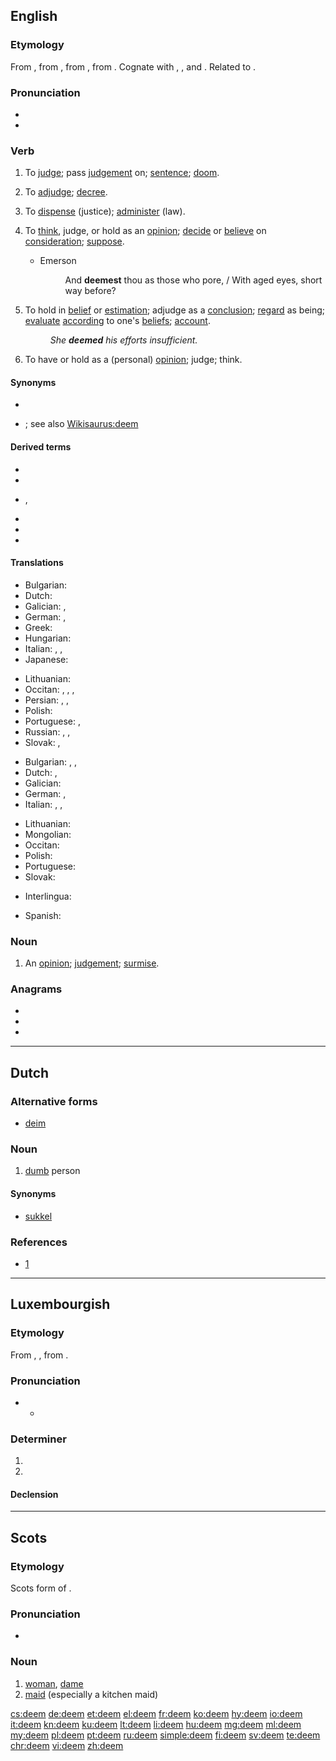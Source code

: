 {{also|dêem}}
==English==

===Etymology===
{{PIE root|en|dʰeh₁}}
From {{etyl|enm|en}} {{m|enm|demen}}, from {{etyl|ang|en}} {{m|ang|dēman||to judge, determine, reckon, decide, decree, sentence, condemn, assign, deem, consider, think, estimate, compute, examine, prove, doom, condemn, praise, glorify, tell, declare}}, from {{etyl|gem-pro|en}} {{m|gem-pro|*dōmijaną||to judge, think}}, from {{etyl|ine-pro|en}} {{m|ine-pro|*dʰeh₁-||to set, put}}. Cognate with {{cog|frr|dema||to judge, recognise}}, {{cog|nl|doemen||to condemn, foredoom}}, {{cog|da|dømme||to judge}} and {{cog|sv|döma||to judge, sentence, condemn}}. Related to {{m|en|doom}}.

===Pronunciation===
* {{IPA|/diːm/|lang=en}}
* {{rhymes|iːm|lang=en}}

===Verb===
{{en-verb}}

# {{lb|en|transitive|obsolete}} To [[judge]]; pass [[judgement]] on; [[sentence]]; [[doom]].
# {{lb|en|transitive|obsolete}} To [[adjudge]]; [[decree]].
# {{lb|en|transitive|obsolete}} To [[dispense]] (justice); [[administer]] (law).
# {{lb|en|ambitransitive}} To [[think]], judge, or hold as an [[opinion]]; [[decide]] or [[believe]] on [[consideration]]; [[suppose]].
#* Emerson
#*: And '''deemest''' thou as those who pore, / With aged eyes, short way before?
# {{lb|en|transitive}} To hold in [[belief]] or [[estimation]]; adjudge as a [[conclusion]]; [[regard]] as being; [[evaluate]] [[according]] to one's [[belief]]s; [[account]].
#: ''She '''deemed''' his efforts insufficient.''
# {{lb|en|intransitive}} To have or hold as a (personal) [[opinion]]; judge; think.

====Synonyms====
* {{l|en|judge}}
* {{sense|to hold in belief or estimation}} {{l|en|consider}}; see also [[Wikisaurus:deem]]

====Derived terms====
* {{l|en|addeem}}
* {{l|en|deemer}}
* {{l|en|deemster}}, {{l|en|dempster}}
* {{l|en|fordeem}}
* {{l|en|foredeem}}
* {{l|en|misdeem}}

====Translations====
{{trans-top|to evaluate according to one's beliefs}}
* Bulgarian: {{t+|bg|смятам|tr=smjátam}}
* Dutch: {{t+|nl|beschouwen}}
* Galician: {{t+|gl|considerar}}, {{t+|gl|xulgar}}
* German: {{t+|de|halten}}, {{t+|de|erachten}}
* Greek: {{t+|el|θεωρώ}}
* Hungarian: {{t+|hu|ítél}}
* Italian: {{t+|it|considerare}}, {{t+|it|valutare}}, {{t+|it|credere}}
* Japanese: {{t|ja|見なす|tr=minasu}}
{{trans-mid}}
* Lithuanian: {{t+|lt|manyti}}
* Occitan: {{t|oc|considerar}}, {{t+|oc|jutjar}}, {{t|oc|estimar}}, {{t+|oc|creire}}
* Persian: {{t+|fa|پنداشتن|sc=fa-Arab}}, {{t|fa|خیال کردن|sc=fa-Arab}}, {{t+|fa|فرض کردن|sc=fa-Arab}}
* Polish: {{t+|pl|uznać|pf}}
* Portuguese: {{t+|pt|considerar}}, {{t+|pt|estimar}}
* Russian: {{t+|ru|полага́ть|impf}}, {{t+|ru|счита́ть|impf}}, {{t+|ru|ду́мать|impf}}
* Slovak: {{t|sk|uznať}}, {{t|sk|považovať}}
{{trans-bottom}}

{{trans-top|to hold as a personal opinion}}
* Bulgarian: {{t+|bg|смятам|tr=smjátam}}, {{t+|bg|считам|tr=sčítam}}, {{t+|bg|мисля|tr=míslja}}
* Dutch: {{t+|nl|vinden}}, {{t+|nl|achten}}
* Galician: {{t+|gl|considerar}}
* German: {{t+|de|erachten}}, {{t+|de|ansehen}}
* Italian: {{t+|it|considerare}}, {{t+|it|ritenere}}, {{t+|it|reputare}}
{{trans-mid}}
* Lithuanian: {{t+|lt|manyti}}
* Mongolian: {{t+|mn|үзэх|sc=Cyrl}}
* Occitan: {{t|oc|considerar}}
* Polish: {{t+|pl|uznawać|impf}}
* Portuguese: {{t+|pt|considerar}}
* Slovak: {{t|sk|považovať}}
{{trans-bottom}}

{{checktrans-top}}
* Interlingua: {{t-check|ia|estimar}}
{{trans-mid}}
* Spanish: {{t+check|es|estimar}}
{{trans-bottom}}

===Noun===
{{en-noun}}

# An [[opinion]]; [[judgement]]; [[surmise]].

===Anagrams===
* {{l|en|deme}}
* {{l|en|Mede}}
* {{l|en|meed}}

----
==Dutch==
===Alternative forms===
*[[deim]]
===Noun===
{{nl-noun|m|demen|deemke}}
#{{lb|nl|Brabantian}} [[dumb]] person
#:{{ux|nl|Maa ziet gij da dan ni, 't ligt veur ave neus, gij [[sen]] '''deem'''!}}
====Synonyms====
*[[sukkel]]
===References===
*[http://www.vlaamswoordenboek.be/definities/toon/7090]
----
==Luxembourgish==

===Etymology===
From {{etyl|goh|lb}} {{m|goh|themu}}, {{m|goh|demu}}, from {{etyl|gem-pro|lb}} {{m|gem-pro|*þammai}}.

===Pronunciation===
* {{IPA|/deːm/|lang=lb}}
** {{rhymes|eːm|lang=lb}}

===Determiner===
{{head|lb|determiner form|g=m|g2=n|unstressed|dem}}

# {{form of|dative|deen|lang=lb}}
# {{form of|dative|dat|lang=lb}}

====Declension====
{{lb-decl-definite article}}

----

==Scots==

===Etymology===
Scots form of {{etyl|en|sco}} {{m|ang|dame}}.

===Pronunciation===
* {{IPA|/dim/|lang=sco}}

===Noun===
{{sco-noun}}

# [[woman]], [[dame]]
# [[maid]] (especially a kitchen maid)

[[cs:deem]]
[[de:deem]]
[[et:deem]]
[[el:deem]]
[[fr:deem]]
[[ko:deem]]
[[hy:deem]]
[[io:deem]]
[[it:deem]]
[[kn:deem]]
[[ku:deem]]
[[lt:deem]]
[[li:deem]]
[[hu:deem]]
[[mg:deem]]
[[ml:deem]]
[[my:deem]]
[[pl:deem]]
[[pt:deem]]
[[ru:deem]]
[[simple:deem]]
[[fi:deem]]
[[sv:deem]]
[[te:deem]]
[[chr:deem]]
[[vi:deem]]
[[zh:deem]]